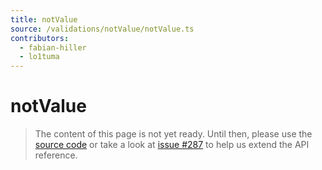 ```yaml
---
title: notValue
source: /validations/notValue/notValue.ts
contributors:
  - fabian-hiller
  - lo1tuma
---
```


# notValue

> The content of this page is not yet ready. Until then, please use the [source code](https://github.com/fabian-hiller/valibot/blob/main/library/src/validations/notValue/notValue.ts) or take a look at [issue #287](https://github.com/fabian-hiller/valibot/issues/287) to help us extend the API reference.
